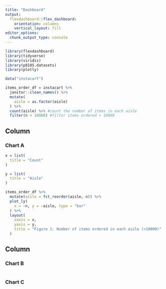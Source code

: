 ```yaml
---
title: "Dashboard"
output: 
  flexdashboard::flex_dashboard:
    orientation: columns
    vertical_layout: fill
editor_options: 
  chunk_output_type: console
---
```


```r
library(flexdashboard)
library(tidyverse)
library(viridis)
library(p8105.datasets)
library(plotly)
```

```r
data("instacart")

items_order_df = instacart %>% 
  janitor::clean_names() %>% 
  mutate(
    aisle = as.factor(aisle)
  ) %>% 
  count(aisle) %>% #count the number of items in each aisle
  filter(n > 10000) #filter items ordered > 10000
```


Column {data-width=650}
-----------------------------------------------------------------------

### Chart A

```r
x = list(
  title = "Count"
)

y = list(
  title = "Aisle"
)

items_order_df %>% 
  mutate(aisle = fct_reorder(aisle, n)) %>% 
  plot_ly(
    x = ~n, y = ~aisle, type = "bar"
  ) %>%  
  layout(
    xaxis = x,
    yaxis = y,
    title = "Figure 1: Number of items ordered in each aisle (>10000)"
  )
```

Column {data-width=350}
-----------------------------------------------------------------------

### Chart B

```r

```

### Chart C

```r

```

